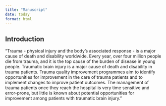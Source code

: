 ```yaml
---
title: "Manuscript"
date: today 
format: html
---
```


## Introduction 

"Trauma - physical injury and the body's associated response - is a major cause of death and disability worldwide. Every year, over four million people die from trauma, and it is the top cause of the burden of disease in young people. Traumatic brain injury is a major cause of death and disability in trauma patients. Trauma quality improvement programmes aim to identify opportunities for improvement in the care of trauma patients and to implement changes to improve patient outcomes. The management of trauma patients once they reach the hospital is very time sensitive and error-prone, but little is known about potential opportunities for improvement among patients with traumatic brain injury."